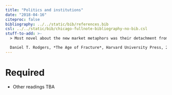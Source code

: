 ```yaml
---
title: "Politics and institutions"
date: "2018-04-16"
citeproc: false
bibliography: ../../static/bib/references.bib
csl: ../../static/bib/chicago-fullnote-bibliography-no-bib.csl
stuff-to-add: >-
  > Most novel about the new market metaphors was their detachment from history and institutions and from questions of power. As the market grew more abstract, society thinned out into highly reduced microeconomic mental pictures: Gilder's heroically independent entrepreneurs, Lucas's forward-looking utility maximizers, Wanniski's fish and coconut traders, the Coase theorem's rancher and farmer maximizing the public good as they stood on the courthouse steps. To imagine the market now was to imagine a socially detached array of economic actors, free to choose and optimize, unconstrained by power or inequalities, governed not by their common deliberative action but only by the impersonal laws of the market.

  Daniel T. Rodgers, *The Age of Fracture*, Harvard University Press, 2011, p. 76
---
```


# Required

- Other readings TBA
